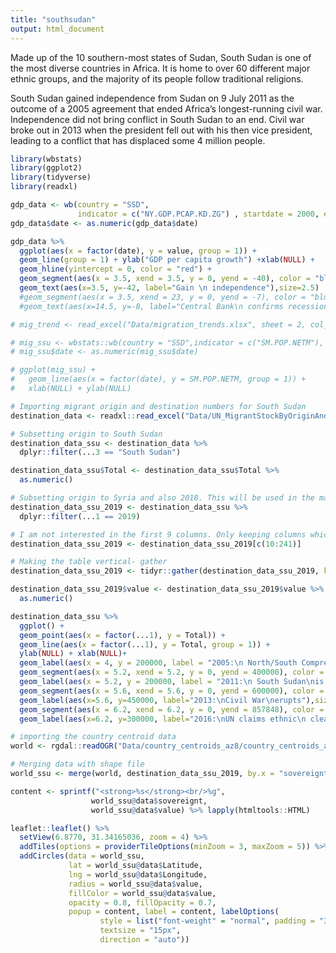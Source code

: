 ```yaml
---
title: "southsudan"
output: html_document
---
```


Made up of the 10 southern-most states of Sudan, South Sudan is one of the most diverse countries in Africa. It is home to over 60 different major ethnic groups, and the majority of its people follow traditional religions.

South Sudan gained independence from Sudan on 9 July 2011 as the outcome of a 2005 agreement that ended Africa's longest-running civil war. Independence did not bring conflict in South Sudan to an end. Civil war broke out in 2013 when the president fell out with his then vice president, leading to a conflict that has displaced some 4 million people.

```r
library(wbstats)
library(ggplot2)
library(tidyverse)
library(readxl)
```

```r
gdp_data <- wb(country = "SSD",
               indicator = c("NY.GDP.PCAP.KD.ZG") , startdate = 2000, enddate = 2017)
gdp_data$date <- as.numeric(gdp_data$date)
```

```r
gdp_data %>%
  ggplot(aes(x = factor(date), y = value, group = 1)) + 
  geom_line(group = 1) + ylab("GDP per capita growth") +xlab(NULL) +
  geom_hline(yintercept = 0, color = "red") +
  geom_segment(aes(x = 3.5, xend = 3.5, y = 0, yend = -40), color = "blue", size = 0.2) +
  geom_text(aes(x=3.5, y=-42, label="Gain \n independence"),size=2.5)
  #geom_segment(aes(x = 3.5, xend = 23, y = 0, yend = -7), color = "blue", size = 0.2) +
  #geom_text(aes(x=14.5, y=-8, label="Central Bank\n confirms recession"),size=2.5)
```

```r
# mig_trend <- read_excel("Data/migration_trends.xlsx", sheet = 2, col_names = TRUE)
```



```r
# mig_ssu <- wbstats::wb(country = "SSD",indicator = c("SM.POP.NETM"),  startdate = "2000", enddate = "2020", return_wide = TRUE)
# mig_ssu$date <- as.numeric(mig_ssu$date)
```

```r
# ggplot(mig_ssu) +
#   geom_line(aes(x = factor(date), y = SM.POP.NETM, group = 1)) +
#   xlab(NULL) + ylab(NULL)
```


```r
# Importing migrant origin and destination numbers for South Sudan
destination_data <- readxl::read_excel("Data/UN_MigrantStockByOriginAndDestination_2019.xlsx", sheet = 2, skip = 15, col_names = TRUE, trim_ws = TRUE)

# Subsetting origin to South Sudan
destination_data_ssu <- destination_data %>%
  dplyr::filter(...3 == "South Sudan")

destination_data_ssu$Total <- destination_data_ssu$Total %>%
  as.numeric()

# Subsetting origin to Syria and also 2018. This will be used in the map.
destination_data_ssu_2019 <- destination_data_ssu %>%
  dplyr::filter(...1 == 2019)

# I am not interested in the first 9 columns. Only keeping columns which have data about the destination countries
destination_data_ssu_2019 <- destination_data_ssu_2019[c(10:241)]

# Making the table vertical- gather
destination_data_ssu_2019 <- tidyr::gather(destination_data_ssu_2019, key = "country", value = "value")

destination_data_ssu_2019$value <- destination_data_ssu_2019$value %>%
  as.numeric()
```

```r

destination_data_ssu %>%
  ggplot() +
  geom_point(aes(x = factor(...1), y = Total)) +
  geom_line(aes(x = factor(...1), y = Total, group = 1)) +
  ylab(NULL) + xlab(NULL)+
  geom_label(aes(x = 4, y = 200000, label = "2005:\n North/South Comprehensive\nPeace Agreement signed"), size = 2.5) +
  geom_segment(aes(x = 5.2, xend = 5.2, y = 0, yend = 400000), color = "blue", size = 0.2) +
  geom_label(aes(x = 5.2, y = 200000, label = "2011:\n South Sudan\nis born"), size = 2.5) +
  geom_segment(aes(x = 5.6, xend = 5.6, y = 0, yend = 600000), color = "blue", size = 0.2) +
  geom_label(aes(x=5.6, y=450000, label="2013:\nCivil War\nerupts"),size=2.5) +
  geom_segment(aes(x = 6.2, xend = 6.2, y = 0, yend = 857848), color = "blue", size = 0.2) +
  geom_label(aes(x=6.2, y=300000, label="2016:\nUN claims ethnic\n cleansing in S. Sudan"),size=2.5)

```



```r
# importing the country centroid data
world <- rgdal::readOGR("Data/country_centroids_az8/country_centroids_az8.shp")

# Merging data with shape file
world_ssu <- merge(world, destination_data_ssu_2019, by.x = "sovereignt", by.y = "country", all.x = TRUE)

content <- sprintf("<strong>%s</strong><br/>%g",
                  world_ssu@data$sovereignt,
                  world_ssu@data$value) %>% lapply(htmltools::HTML)

leaflet::leaflet() %>%
  setView(6.8770, 31.34165036, zoom = 4) %>%
  addTiles(options = providerTileOptions(minZoom = 3, maxZoom = 5)) %>%
  addCircles(data = world_ssu,
             lat = world_ssu@data$Latitude,
             lng = world_ssu@data$Longitude,
             radius = world_ssu@data$value,
             fillColor = world_ssu@data$value,
             opacity = 0.8, fillOpacity = 0.7,
             popup = content, label = content, labelOptions(
                    style = list("font-weight" = "normal", padding = "3px 8px"),
                    textsize = "15px",
                    direction = "auto"))

```